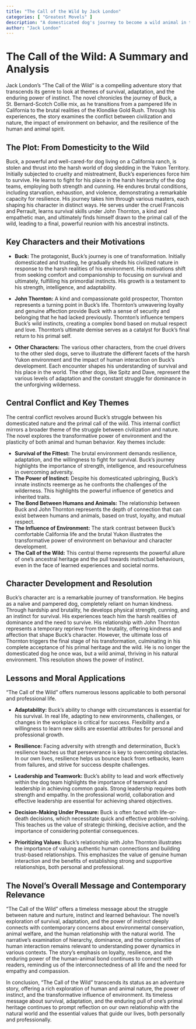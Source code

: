 ```yaml
---
title: "The Call of the Wild by Jack London"
categories: [ "Greatest Movels" ]
description: "A domesticated dog's journey to become a wild animal in the Yukon."
author: "Jack London"
---
```

# The Call of the Wild: A Summary and Analysis

Jack London's "The Call of the Wild" is a compelling adventure story that transcends its genre to look at themes of survival, adaptation, and the enduring power of instinct.  The novel chronicles the journey of Buck, a St. Bernard-Scotch Collie mix, as he transitions from a pampered life in California to the brutal realities of the Klondike Gold Rush. Through his experiences, the story examines the conflict between civilization and nature, the impact of environment on behavior, and the resilience of the human and animal spirit.


## The Plot: From Domesticity to the Wild

Buck, a powerful and well-cared-for dog living on a California ranch, is stolen and thrust into the harsh world of dog sledding in the Yukon Territory. Initially subjected to cruelty and mistreatment, Buck's experiences force him to survive. He learns to fight for his place in the harsh hierarchy of the dog teams, employing both strength and cunning. He endures brutal conditions, including starvation, exhaustion, and violence, demonstrating a remarkable capacity for resilience. His journey takes him through various masters, each shaping his character in distinct ways. He serves under the cruel Francois and Perrault, learns survival skills under John Thornton, a kind and empathetic man, and ultimately finds himself drawn to the primal call of the wild, leading to a final, powerful reunion with his ancestral instincts.

## Key Characters and their Motivations

* **Buck:** The protagonist, Buck's journey is one of transformation. Initially domesticated and trusting, he gradually sheds his civilized nature in response to the harsh realities of his environment. His motivations shift from seeking comfort and companionship to focusing on survival and ultimately, fulfilling his primordial instincts. His growth is a testament to his strength, intelligence, and adaptability.

* **John Thornton:** A kind and compassionate gold prospector, Thornton represents a turning point in Buck's life.  Thornton's unwavering loyalty and genuine affection provide Buck with a sense of security and belonging that he had lacked previously. Thornton's influence tempers Buck's wild instincts, creating a complex bond based on mutual respect and love.  Thornton's ultimate demise serves as a catalyst for Buck's final return to his primal self.

* **Other Characters:**  The various other characters, from the cruel drivers to the other sled dogs, serve to illustrate the different facets of the harsh Yukon environment and the impact of human interaction on Buck's development. Each encounter shapes his understanding of survival and his place in the world. The other dogs, like Spitz and Dave, represent the various levels of adaptation and the constant struggle for dominance in the unforgiving wilderness.

## Central Conflict and Key Themes

The central conflict revolves around Buck's struggle between his domesticated nature and the primal call of the wild. This internal conflict mirrors a broader theme of the struggle between civilization and nature.  The novel explores the transformative power of environment and the plasticity of both animal and human behavior. Key themes include:

* **Survival of the Fittest:** The brutal environment demands resilience, adaptation, and the willingness to fight for survival.  Buck's journey highlights the importance of strength, intelligence, and resourcefulness in overcoming adversity.
* **The Power of Instinct:**  Despite his domesticated upbringing, Buck's innate instincts reemerge as he confronts the challenges of the wilderness. This highlights the powerful influence of genetics and inherited traits.
* **The Bond Between Humans and Animals:** The relationship between Buck and John Thornton represents the depth of connection that can exist between humans and animals, based on trust, loyalty, and mutual respect.
* **The Influence of Environment:** The stark contrast between Buck's comfortable California life and the brutal Yukon illustrates the transformative power of environment on behaviour and character development.
* **The Call of the Wild:** This central theme represents the powerful allure of one's ancestral heritage and the pull towards instinctual behaviours, even in the face of learned experiences and societal norms.

## Character Development and Resolution

Buck’s character arc is a remarkable journey of transformation. He begins as a naïve and pampered dog, completely reliant on human kindness. Through hardship and brutality, he develops physical strength, cunning, and an instinct for survival. His experiences teach him the harsh realities of dominance and the need to survive. His relationship with John Thornton represents a temporary reprieve from the brutality, offering kindness and affection that shape Buck's character.  However, the ultimate loss of Thornton triggers the final stage of his transformation, culminating in his complete acceptance of his primal heritage and the wild. He is no longer the domesticated dog he once was, but a wild animal, thriving in his natural environment. This resolution shows the power of instinct.


## Lessons and Moral Applications

"The Call of the Wild" offers numerous lessons applicable to both personal and professional life.

* **Adaptability:** Buck's ability to change with circumstances is essential for his survival. In real life, adapting to new environments, challenges, or changes in the workplace is critical for success. Flexibility and a willingness to learn new skills are essential attributes for personal and professional growth.

* **Resilience:**  Facing adversity with strength and determination, Buck’s resilience teaches us that perseverance is key to overcoming obstacles. In our own lives, resilience helps us bounce back from setbacks, learn from failures, and strive for success despite challenges.

* **Leadership and Teamwork:**  Buck's ability to lead and work effectively within the dog team highlights the importance of teamwork and leadership in achieving common goals.  Strong leadership requires both strength and empathy. In the professional world, collaboration and effective leadership are essential for achieving shared objectives.

* **Decision-Making Under Pressure:** Buck is often faced with life-or-death decisions, which necessitate quick and effective problem-solving. This teaches us the value of strategic thinking, decisive action, and the importance of considering potential consequences.

* **Prioritizing Values:** Buck’s relationship with John Thornton illustrates the importance of valuing authentic human connections and building trust-based relationships. This emphasizes the value of genuine human interaction and the benefits of establishing strong and supportive relationships, both personal and professional.

##  The Novel's Overall Message and Contemporary Relevance

"The Call of the Wild" offers a timeless message about the struggle between nature and nurture, instinct and learned behaviour.  The novel's exploration of survival, adaptation, and the power of instinct deeply connects with contemporary concerns about environmental conservation, animal welfare, and the human relationship with the natural world. The narrative's examination of hierarchy, dominance, and the complexities of human interaction remains relevant to understanding power dynamics in various contexts. The story's emphasis on loyalty, resilience, and the enduring power of the human-animal bond continues to connect with readers, reminding us of the interconnectedness of all life and the need for empathy and compassion.

In conclusion, "The Call of the Wild" transcends its status as an adventure story, offering a rich exploration of human and animal nature, the power of instinct, and the transformative influence of environment. Its timeless message about survival, adaptation, and the enduring pull of one's primal heritage continues to prompt reflection on our own relationship with the natural world and the essential values that guide our lives, both personally and professionally.

